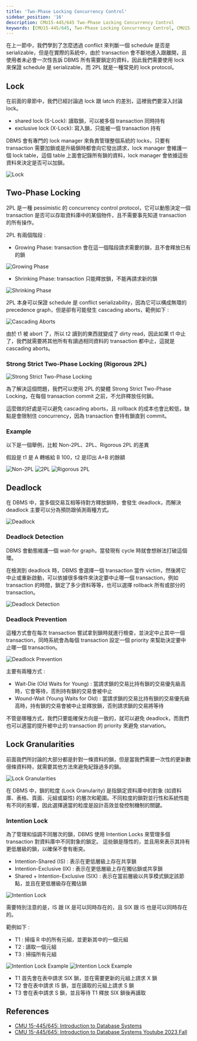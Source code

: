 ```yaml
---
title: 'Two-Phase Locking Concurrency Control'
sidebar_position: '16'
description: CMU15-445/645 Two-Phase Locking Concurrency Control
keywords: [CMU15-445/645, Two-Phase Locking Concurrency Control, CMU15-445/645 筆記]
---
```


<head>
  <title>CMU 15-445/645 Two-Phase Locking Concurrency Control</title>
</head>

在上一節中，我們學到了怎麼透過 conflict 來判斷一個 schedule 是否是 serializable，但是在實際的系統中，由於 transaction 會不斷地進入跟離開，且使用者未必會一次性告訴 DBMS 所有需要鎖定的資料，因此我們需要使用 lock 來保證 schedule 是 serializable，而 2PL 就是一種常見的 lock protocol。

## Lock

在前面的章節中，我們已經討論過 lock 跟 latch 的差別，這裡我們要深入討論 lock。

- shared lock (S-Lock): 讀取鎖，可以被多個 transaction 同時持有
- exclusive lock (X-Lock): 寫入鎖，只能被一個 transaction 持有

DBMS 會有專門的 lock manager 來負責管理整個系統的 locks，只要有 transaction 需要加鎖或是升級鎖時都會向它發出請求，lock manager 會維護一個 lock table，這個 table 上面會記錄所有鎖的資料，lock manager 會依據這些資料來決定是否可以加鎖。

![Lock](/img/cmu15-445/c16/image-1.png)

## Two-Phase Locking

2PL 是一種 pessimistic 的 concurrency control protocol，它可以動態決定一個 transaction 是否可以存取資料庫中的某個物件，且不需要事先知道 transaction 的所有操作。

2PL 有兩個階段 :

- Growing Phase: transaction 會在這一個階段請求需要的鎖，且不會釋放已有的鎖

![Growing Phase](/img/cmu15-445/c16/image-2.png)

- Shrinking Phase: transaction 只能釋放鎖，不能再請求新的鎖

![Shrinking Phase](/img/cmu15-445/c16/image-3.png)

2PL 本身可以保證 schedule 是 conflict serializability，因為它可以構成無環的 precedence graph，但是卻有可能發生 cascading aborts，範例如下 :

![Cascading Aborts](/img/cmu15-445/c16/image-4.png)

由於 t1 被 abort 了，所以 t2 讀到的東西就變成了 dirty read，因此如果 t1 中止了，我們就需要將其他所有有讀過相同資料的 transaction 都中止，這就是 cascading aborts。

### Strong Strict Two-Phase Locking (Rigorous 2PL)

![Strong Strict Two-Phase Locking](/img/cmu15-445/c16/image-5.png)

為了解決這個問題，我們可以使用 2PL 的變體 Strong Strict Two-Phase Locking，在每個 transaction commit 之前，不允許釋放任何鎖。

這麼做的好處是可以避免 cascading aborts，且 rollback 的成本也會比較低，缺點是會限制住 concurrency，因為 transaction 會持有鎖直到 commit。

### Example

以下是一個舉例，比較 Non-2PL、2PL、Rigorous 2PL 的差異

假設是 t1 是 A 轉帳給 B 100，t2 是印出 A+B 的餘額

![Non-2PL](/img/cmu15-445/c16/image-6.png)
![2PL](/img/cmu15-445/c16/image-7.png)
![Rigorous 2PL](/img/cmu15-445/c16/image-8.png)

## Deadlock

在 DBMS 中，當多個交易互相等待對方釋放鎖時，會發生 deadlock，而解決 deadlock 主要可以分為預防跟偵測兩種方式。

![Deadlock](/img/cmu15-445/c16/image-9.png)

### Deadlock Detection

DBMS 會動態維護一個 wait-for graph，當發現有 cycle 時就會想辦法打破這個環。

在檢測到 deadlock 時，DBMS 會選擇一個 transaction 當作 victim，然後將它中止或重新啟動，可以依據很多條件來決定要中止哪一個 transaction，例如 transaction 的時間，鎖定了多少資料等等，也可以選擇 rollback 所有或部分的 transaction。

![Deadlock Detection](/img/cmu15-445/c16/image-10.png)

### Deadlock Prevention

這種方式會在每次 transaction 嘗試拿到鎖時就進行檢查，並決定中止其中一個 transaction，同時系統會為每個 transaction 設定一個 priority 來幫助決定要中止哪一個 transaction。

![Deadlock Prevention](/img/cmu15-445/c16/image-11.png)

主要有兩種方式 :

- Wait-Die (Old Waits for Young) : 當請求鎖的交易比持有鎖的交易優先級高時，它會等待，否則持有鎖的交易會被中止
- Wound-Wait (Young Waits for Old) : 當請求鎖的交易比持有鎖的交易優先級高時，持有鎖的交易會被中止並釋放鎖，否則請求鎖的交易將等待

不管是哪種方式，我們只要能確保方向是一致的，就可以避免 deadlock，而我們也可以適當的提升被中止的 transaction 的 priority 來避免 starvation。

## Lock Granularities

前面我們所討論的大部分都是針對一條資料的鎖，但是當我們需要一次性的更新數億條資料時，就需要其他方法來避免紀錄過多的鎖。

![Lock Granularities](/img/cmu15-445/c16/image-12.png)

在 DBMS 中，鎖的粒度 (Lock Granularity) 是指鎖定資料庫中的對象 (如資料庫、表格、頁面、元組或屬性) 的層次和範圍。不同粒度的鎖對並行性和系統性能有不同的影響，因此選擇適當的粒度是設計高效並發控制機制的關鍵。

### Intention Lock

為了管理和協調不同層次的鎖，DBMS 使用 Intention Locks 來管理多個 transaction 對資料庫中不同對象的鎖定。
這些鎖是隱性的，並且用來表示其持有更低層級的鎖，以確保不會有衝突。

- Intention-Shared (IS) : 表示在更低層級上存在共享鎖
- Intention-Exclusive (IX) : 表示在更低層級上存在獨佔鎖或共享鎖
- Shared + Intention-Exclusive (SIX) : 表示在當前層級以共享模式鎖定該節點，並且在更低層級存在獨佔鎖

![Intention Lock](/img/cmu15-445/c16/image-13.png)

需要特別注意的是，IS 跟 IX 是可以同時存在的，且 SIX 跟 IS 也是可以同時存在的。

範例如下 :

- T1 : 掃描 R 中的所有元組，並更新其中的一個元組
- T2 : 讀取一個元組
- T3 : 掃描所有元組

![Intention Lock Example](/img/cmu15-445/c16/image-14.png)
![Intention Lock Example](/img/cmu15-445/c16/image-15.png)

- T1 首先會在表中請求 SIX 鎖，並在需要更新的元組上請求 X 鎖
- T2 會在表中請求 IS 鎖，並在讀取的元組上請求 S 鎖
- T3 會在表中請求 S 鎖，並且等待 T1 釋放 SIX 鎖後再讀取

## References

- [CMU 15-445/645: Introduction to Database Systems](https://15445.courses.cs.cmu.edu/fall2023/)
- [CMU 15-445/645: Introduction to Database Systems Youtube 2023 Fall](https://www.youtube.com/watch?v=9uvn9STdKvA&list=PLSE8ODhjZXjbj8BMuIrRcacnQh20hmY9g&index=17)
